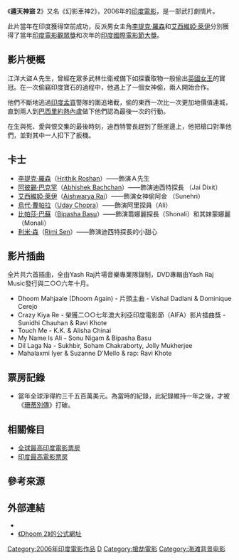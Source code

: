 {{Infobox Film
| name           = 遁天神盜 2 <br /> ''Dhoom 2''
| image          = Dhoom2.jpg
| caption        = 
| director       = [[山傑·葛達威|山傑·葛達威]]<BR>[[Sanjay_Gadhvi|Sanjay Gadhvi]]
| producer       = [[阿迪雅·曹帕拉|阿迪雅·曹帕拉]]<BR>[[Aditya_Chopra|Aditya Chopra]]<br>[[阿米特·曹帕拉|阿米特·曹帕拉]]<BR>[[Amit_Chopra|Amit Chopra]]
| writer         = [[阿迪雅·曹帕拉|阿迪雅·曹帕拉]]<BR> [[Aditya_Chopra|Aditya Chopra]]|
| starring       = [[Hrithik_Roshan|Hrithik Roshan]]<br>[[Abhishek_Bachchan|Abhishek Bachchan]]<br>[[Aishwarya_Rai|Aishwarya Rai]]<br>[[Bipasha_Basu|Bipasha Basu]]<br>[[Uday_Chopra|Uday Chopra]]<br>[[Rimi_Sen|Rimi Sen]]
| music          =  [[匹淡|匹淡]] （[[Pritam|Pritam]]）
| cinematography = [[Vikas_Sivaraman|Vikas Sivaraman]]<br>[[Nirav_Shah|Nirav Shah]]
| editing        = [[Rameshwar_S._Bhagat|Rameshwar S. Bhagat]]
| distributor    = [[Yash_Raj_Films|雅什－拉吉]]
| released       =  2006年11月24日
| runtime        = 147分鐘
| country        = [[印度|印度]]
| language       = [[印地語|印地語]] 
| budget         = 四億印度盧布
| Gross          = 三千五百萬美元
| preceded_by    = ''[[Dhoom|Dhoom]]'' (2004年)
| followed_by    = 
| imdb_id        = 0441048
}}
{{Portal box|印度|电影}}
《'''遁天神盜 2'''》又名《幻影車神2》，2006年的[[印度電影|印度電影]]，是一部武打劇情片。
 
此片當年在印度獲得空前成功，反派男女主角[[李提克·羅森|李提克·羅森]]和[[艾西維婭·萊伊|艾西維婭·萊伊]]分別獲得了當年[[印度電影觀眾獎|印度電影觀眾獎]]和次年的[[印度國際電影節獎|印度國際電影節大獎]]。

==影片梗概==
江洋大盜Ａ先生，曾經在眾多武林仕衛戒備下如探囊取物一般偷出[[英國女王|英國女王]]的寶冠。在一次偷竊印度寶石的過程中，他遇上了一個女神偷，兩人開始合作。

他們不斷地逃過[[印度|印度]][[孟買|孟買]]警隊的圍追堵截，偷的東西一次比一次更加地價值連城，直到兩人到[[巴西|巴西]][[里約熱內盧|里約熱內盧]]做下他們認為最後一次的行動。

在生與死、愛與恨交集的最後時刻，迪西特警長趕到了懸崖邊上，他把槍口對準他們，並對其中一人扣下了扳機。

==卡士==
*[[李提克·羅森|李提克·羅森]]（[[Hrithik_Roshan|Hrithik Roshan]]）——飾演Ａ先生
*[[阿彼錫·巴克罕|阿彼錫·巴克罕]]（[[Abhishek_Bachchan|Abhishek Bachchan]]）——飾演迪西特探長 （Jai Dixit）
*[[艾西維婭·萊伊|艾西維婭·萊伊]]（[[Aishwarya_Rai|Aishwarya Rai]]）——飾演女神偷阿金 （Sunehri）
*[[烏代·曹帕拉|烏代·曹帕拉]]（[[Uday_Chopra|Uday Chopra]]）——飾演阿里探員（Ali）
*[[比帕莎·巴蘇|比帕莎·巴蘇]]（[[Bipasha_Basu|Bipasha Basu]]）——飾演蔏娜麗探長（Shonali）和其妹蒙娜麗（Monali）
*[[利米·森|利米·森]]（[[Rimi_Sen|Rimi Sen]]）——飾演迪西特探長的小甜心

==影片插曲==
全片共六首插曲，全由Yash Raj片場音樂專業隊錄制，DVD專輯由Yash Raj Music發行與二○○六年十月。
* Dhoom Mahjaale (Dhoom Again) - 片頭主曲 - Vishal Dadlani & Dominique Cerejo
* Crazy Kiya Re - 榮獲二○○七年澳大利亞印度電影節（AIFA）影片插曲獎  - Sunidhi Chauhan &   Ravi Khote 
* Touch Me - K.K. & Alisha Chinai 
* My Name Is Ali - Sonu Nigam & Bipasha Basu 
* Dil Laga Na - Sukhbir, Soham Chakraborty, Jolly Mukherjee 
*  Mahalaxmi Iyer & Suzanne D'Mello & rap: Ravi Khote  
<!-- * Crazy Remix - Sunidhi Chauhan -->

==票房記錄==
*當年全球淨得約三千五百萬美元。為當時的紀錄，此紀錄維持一年之後，才被《[[珊蒂別傳|珊蒂別傳]]》打破。

==相關條目==
*[[全球最高印度電影票房|全球最高印度電影票房]]
*[[印度最高電影票房|印度最高電影票房]]

== 參考來源 ==
{{reflist}}

==外部連結==
*{{imdb title|id=0441048|title=Dhoom 2}}
*[https://web.archive.org/web/20141217033926/http://dhoom2.org/ 《Dhoom 2》的公式網址]

<!--{{start box}}
{{succession box|[[Jhoom_Barabar_Jhoom|Jhoom Barabar Jhoom]]|[[Fanaa|Fanaa]]|[[印度電影觀眾獎|印度電影觀眾獎]]|2006年}}
{{end box}} 
//-->

[[Category:2006年印度電影作品|Category:2006年印度電影作品]]
[[Category:巴西取景電影|D]]
[[Category:搶劫電影|Category:搶劫電影]]
[[Category:海滩背景电影|Category:海滩背景电影]]